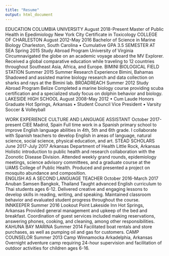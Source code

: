 ```yaml
---
title: "Resume"
output: html_document
---
```


EDUCATION
COLUMBIA UNIVERSITY                                                               August 2018-Present  Master of Public Health in Epedimiology                                                      New York City     Certificate in Toxicology
COLLEGE OF CHARLESTON                                                      August 2012-May 2016
Bachelor of Science in Marine Biology                                     Charleston, South Carolina
•	Cumulative GPA 3.5
SEMESTER AT SEA                                                                                        Spring 2015
Study Abroad Program                                                                       University of Virginia 
Circumnavigated the globe on an academic voyage aboard the MV Explorer. Received a global comparative education while traveling to 12 countries throughout Southeast Asia, Africa, and Europe. 
BIMINI BIOLOGICAL FIELD STATION                                                     Summer 2015
Summer Research Experience                                                                    Bimini, Bahamas
Shadowed and assisted marine biology research and data collection on sharks and rays at the Bimini lab.
BROADREACH                                                                                              Summer 2012
Study Abroad Program                                                                                                Belize
Completed a marine biology course providing scuba certification and a specialized study focus on dolphin behavior and biology.
LAKESIDE HIGH SCHOOL                                                          August 2008-May 2012
•	Cum Laude Honors Graduate                                                Hot Springs, Arkansas
•	Student Council Vice President
•	Varsity Soccer & Volleyball

WORK EXPERIENCE
CULTURE AND LANGUAGE ASSISTANT			October 2017-present
CIEE									            Madrid, Spain
Full time work in a Spanish primary school to improve English language abilities in 4th, 5th and 6th grade. I collaborate with Spanish teachers to develop English in areas of language, natural science, social science, physical education, and art.
STEAD SCHOLARS							 June 2017-July 2017
Arkansas Department of Health					 Little Rock, Arkansas
Holistic introduction to public health and research collaboration with the Zoonotic Disease Division. Attended weekly grand rounds, epidemiology meetings, science advisory committees, and a graduate course at the UAMS College of Public Health. Produced and presented a project on mosquito abundance and composition.  
ENGLISH AS A SECOND LANGUAGE TEACHER              October 2016-March 2017
Anuban Samsen                                                                                       Bangkok, Thailand
Taught advanced English curriculum to Thai students ages 6-12. Delivered creative and engaging lessons to develop skills in reading, writing, and speaking. Maintained classroom behavior and evaluated student progress throughout the course.    
INNKEEPER                                                                                                   Summer 2016
Lookout Point Lakeside Inn                                                               Hot Springs, Arkansas
Provided general management and upkeep of the bed and breakfast. Coordination of guest services included making reservations, answering phones, cooking, and cleaning, among other responsibilities. 
KAHUNA BAY MARINA							 Summer 2014
Facilitated boat rentals and store purchases, as well as pumping oil and gas for customers. 
CAMP COUNSELOR                                                                                     Summer 2013
Camp Winnamocka                                                                           Arkadelphia, Arkansas
Overnight adventure camp requiring 24-hour supervision and facilitation of outdoor activities for children ages 6-16.
